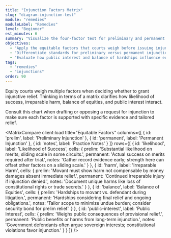 ```yaml
---
title: "Injunction Factors Matrix"
slug: "diagram-injunction-test"
module: "remedies"
moduleLabel: "Remedies"
level: "Beginner"
est_minutes: 6
summary: "Visualize the four-factor test for preliminary and permanent injunctions."
objectives:
  - "Apply the equitable factors that courts weigh before issuing injunctive relief."
  - "Differentiate standards for preliminary versus permanent injunctions."
  - "Evaluate how public interest and balance of hardships influence equitable discretion."
tags:
  - "remedies"
  - "injunctions"
order: 90
---
```


Equity courts weigh multiple factors when deciding whether to grant injunctive relief. Thinking in terms of a matrix clarifies how likelihood of success, irreparable harm, balance of equities, and public interest interact.

Consult this chart when drafting or opposing a request for injunction to make sure each factor is supported with specific evidence and tailored relief.

<MatrixCompare
  client:load
  title="Equitable Factors"
  columns={[
    { id: 'prelim', label: 'Preliminary Injunction' },
    { id: 'permanent', label: 'Permanent Injunction' },
    { id: 'notes', label: 'Practice Notes' }
  ]}
  rows={[
    {
      id: 'likelihood',
      label: 'Likelihood of Success',
      cells: {
        prelim: 'Substantial likelihood on merits; sliding scale in some circuits.',
        permanent: 'Actual success on merits required after trial.',
        notes: 'Gather record evidence early; strength here can offset other factors on a sliding scale.'
      }
    },
    {
      id: 'harm',
      label: 'Irreparable Harm',
      cells: {
        prelim: 'Movant must show harm not compensable by money damages absent immediate relief.',
        permanent: 'Continued irreparable injury if injunction denied.',
        notes: 'Document unique harms like loss of constitutional rights or trade secrets.'
      }
    },
    {
      id: 'balance',
      label: 'Balance of Equities',
      cells: {
        prelim: 'Hardships to movant vs. defendant during litigation.',
        permanent: 'Hardships considering final relief and ongoing obligations.',
        notes: 'Tailor scope to minimize undue burden; consider security bond for prelim relief.'
      }
    },
    {
      id: 'public-interest',
      label: 'Public Interest',
      cells: {
        prelim: 'Weighs public consequences of provisional relief.',
        permanent: 'Public benefits or harms from long-term injunction.',
        notes: 'Government defendants often argue sovereign interests; constitutional violations favor injunction.'
      }
    }
  ]}
/>
